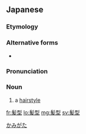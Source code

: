 {{also|髮型}}
==Japanese==
{{wikipedia|lang=ja}}
{{ja-kanjitab|かみ|かた|r=y|k2=がた|yomi=k}}

===Etymology===
{{compound|lang=ja|髪|tr1=kami|t1=[[head]] [[hair]]|型|tr2=gata|t2=[[style]]|sort=かみがた}}

===Alternative forms===
* {{ja-l|髪形}}

===Pronunciation===
{{ja-pron|かみがた|acc=h|y=k}}

===Noun===
{{ja-noun|かみがた}}

# a [[hairstyle]]

[[Category:ja:Hair|かみがた]]

[[fr:髪型]]
[[lo:髪型]]
[[mg:髪型]]
[[sv:髪型]]